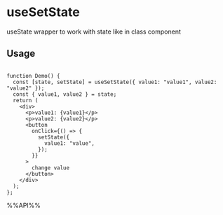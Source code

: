 # useSetState

useState wrapper to work with state like in class component


## Usage

```tsx live

function Demo() {
  const [state, setState] = useSetState({ value1: "value1", value2: "value2" });
  const { value1, value2 } = state;
  return (
    <div>
      <p>value1: {value1}</p>
      <p>value2: {value2}</p>
      <button
        onClick={() => {
          setState({
            value1: "value",
          });
        }}
      >
        change value
      </button>
    </div>
  );
};

```

%%API%%